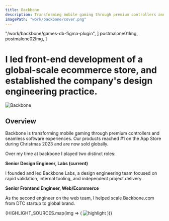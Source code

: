 ```yaml
---
title: Backbone
description: Transforming mobile gaming through premium controllers and seamless software experiences.
imagePath: "work/backbone/cover.png"
---
```




  "/work/backbone/games-db-figma-plugin",
]
    postmalone01Img,
    postmalone02Img,
]

# I led front-end development of a global-scale ecommerce store, and established the company's design engineering practice.

<Image
  src={coverImg}
  alt="Backbone"
  width={1600}
  height={900}
  className="rounded-sm shrink-0 bg-muted border shadow"
/>

## Overview

Backbone is transforming mobile gaming through premium controllers and seamless software experiences. Our products reached #1 on the App Store during Christmas 2023 and are now sold globally.

Over my time at backbone I played two distinct roles:<br/>

**Senior Design Engineer, Labs (current)** <br/>

I founded and led Backbone Labs, a design engineering team focused on rapid validation, internal tooling, and independent project delivery.

**Senior Frontend Engineer, Web/Ecommerce** <br/>

As the second engineer on the web team, I helped scale Backbone.com from DTC startup to global brand.

<div className="grid grid-cols-1 md:grid-cols-2 gap-4 not-prose">
    {HIGHLIGHT_SOURCES.map(img => (
        <Image
            key={img.src}
            src={img}
            alt="highlight"
            width={1600}
            height={900}
            className="rounded-sm shrink-0 bg-muted border shadow"
        />
    ))}
</div>
